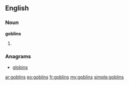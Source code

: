 ==English==

===Noun===
'''goblins'''

# {{plural of|[[goblin]]}}

===Anagrams===
* [[globins#English|globins]]

[[ar:goblins]]
[[eo:goblins]]
[[fr:goblins]]
[[my:goblins]]
[[simple:goblins]]